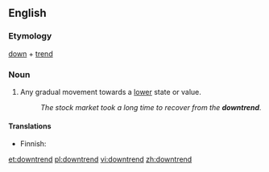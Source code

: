 ==English==

===Etymology===
[[down]] + [[trend]]

===Noun===
{{en-noun}}

# Any gradual movement towards a [[lower]] state or value.
#: ''The stock market took a long time to recover from the '''downtrend'''.''

====Translations====
{{trans-top|gradual movement}}
* Finnish: {{t|fi|laskusuunta}}
{{trans-mid}}
{{trans-bottom}}

[[et:downtrend]]
[[pl:downtrend]]
[[vi:downtrend]]
[[zh:downtrend]]